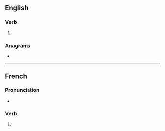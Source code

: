 ==English==

===Verb===
{{head|en|verb form}}

# {{en-third-person singular of|enjoin}}

===Anagrams===
* {{anagrams|en|a=eijnnos|jonesin|jonesin'}}

----

==French==

===Pronunciation===
* {{audio|fr|LL-Q150 (fra)-DenisdeShawi-enjoins.wav|Audio (CAN)}}

===Verb===
{{head|fr|verb form}}

# {{inflection of|fr|enjoindre||1//2|s|pres|indc|;|2|s|impr}}